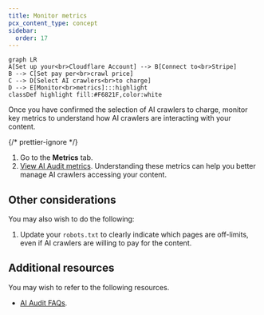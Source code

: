 ```yaml
---
title: Monitor metrics
pcx_content_type: concept
sidebar:
  order: 17
---
```



```mermaid
graph LR
A[Set up your<br>Cloudflare Account] --> B[Connect to<br>Stripe]
B --> C[Set pay per<br>crawl price]
C --> D[Select AI crawlers<br>to charge]
D --> E[Monitor<br>metrics]:::highlight
classDef highlight fill:#F6821F,color:white
```

Once you have confirmed the selection of AI crawlers to charge, monitor key metrics to understand how AI crawlers are interacting with your content.

{/* prettier-ignore */}
<Steps>
1. Go to the **Metrics** tab.
2. [View AI Audit metrics](/ai-audit/features/analyze-ai-crawlers/#view-ai-audit-metrics). Understanding these metrics can help you better manage AI crawlers accessing your content.
</Steps>

## Other considerations

You may also wish to do the following:

1. Update your `robots.txt` to clearly indicate which pages are off-limits, even if AI crawlers are willing to pay for the content.

## Additional resources

You may wish to refer to the following resources.

- [AI Audit FAQs](/ai-audit/reference/faq/).